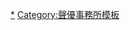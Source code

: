 {{Navbox
|name = Mausu Promotion
|titlestyle=background:#ff80c0;
|title = [[Mausu Promotion]]
|bodyclass=hlist hlist-pipe
|state = <includeonly>collapsed</includeonly>
|groupstyle=background:#ff80ff;
|group1 = 代表董事社長
|list1 =
* 長谷川崇子
|group2 = 所屬聲優
|list2 = 
  {{Navbox subgroup
   |groupstyle=background:#ffe1f0;
   |group1 = 男性
   |list1  =
* {{link-ja|安齊一博|安斉一博}}
* {{link-ja|石上裕一|石上裕一}}
* [[市來光弘]]
* [[伊藤健太郎 (聲優)|伊藤健太郎]]
* 井上拓真
* [[井上雄貴]]
* [[伊丸岡篤]]
* {{link-ja|岩中睦樹|岩中睦樹}}
* {{link-ja|臼木健士朗|臼木健士朗}}
* {{link-ja|江川大輔|江川大輔}}
* {{link-ja|遠藤大輔|遠藤大輔}}
* [[大川透]]
* {{link-ja|大谷祐貴|大谷祐貴}}
* [[大塚明夫]]
* {{link-ja|大泊貴揮|大泊貴揮}}
* 大野智敬
* [[小形滿]]
* {{link-ja|奧村翔|奥村翔}}
* 尾上翔
* {{link-ja|小野塚貴志|小野塚貴志}}
* 唐戶俊太郎
* [[河西健吾]]
* [[菊地達弘]]
* [[菊本平]]
* [[木島隆一]]
* 木田祐
* {{link-ja|櫛田泰道|櫛田泰道}}
* {{link-ja|楠見尚己|楠見尚己}}
* {{link-ja|高坂知也|高坂知也}}
* {{link-ja|小上裕通|小上裕通}}
* [[金野潤]]
* 坂出雅樹
* {{link-ja|坂卷學|坂巻学}}
* {{link-ja|鹽尻浩規|塩尻浩規}}
* {{link-ja|新川麗|新川麗}}
* [[新垣樽助]]
* [[關口英司]]
* {{link-ja|園江治|園江治}}
* [[高橋英則]]
* [[寺杣昌紀]]
* 德永佑太
* {{link-ja|中庸助|中庸助}}
* [[中村太亮]]
* {{link-ja|中村俊洋|中村俊洋}}
* [[永野善一]]
* {{link-ja|西谷亮|西谷亮 (声優)}}
* [[濱田賢二]]
* {{link-ja|半澤敦史|半澤敦史}}
* 平林剛
* {{link-ja|廣瀨淳|広瀬淳}}
* {{link-ja|樋渡宏嗣|樋渡宏嗣|-{樋}-渡宏嗣}}
* {{link-ja|福松進紗|ふくまつ進紗}}
* {{link-ja|古田一紀|古田一紀}}
* 星野佑典
* {{link-ja|本多諒太|本多諒太}}
* {{link-ja|增田隆之|増田隆之}}
* [[松本忍]]
* {{link-ja|宮澤真一|宮澤真一}}
* {{link-ja|三好晃祐|三好晃祐}}
* {{link-ja|三輪隆博|三輪隆博}}
* {{link-ja|村上聰|村上聡}}
* {{link-ja|茂木隆正|茂木たかまさ}}
* [[森田順平]]
* {{link-ja|森山和輝|森山和輝}}
* 湯淺雅恭
* {{link-ja|吉野貴宏|吉野貴宏}}
   |group2 = 女性
   |list2  =
* [[愛原亞里沙]]
* {{link-ja|足立由夏|足立由夏}}
* {{link-ja|飯沼南實|飯沼南実}}
* [[五十嵐裕美]]
* {{link-ja|遠藤勝代|遠藤勝代}}
* [[大谷育江]]
* [[大野柚布子]]
* [[大橋步夕]]
* {{link-ja|岡田榮美|岡田栄美}}
* [[岡村明美]]
* {{link-ja|織部由香里|織部ゆかり}}
* [[加隈亞衣]]
* {{link-ja|加藤優里|加藤優里}}
* {{link-ja|上川優|上川ゆう}}
* [[龜井芳子]]
* [[神田美夏]]
* [[菅野真衣]]
* {{link-ja|岸本望|岸本望}}
* [[喜田亞由美]]
* {{link-ja|木附久美子|木附久美子}}
* {{link-ja|楠見藍子|楠見藍子}}
* [[久保田梨沙]]
* [[黑澤朋世]]
* [[桑原由氣]]
* {{link-ja|神山裕紀|神山裕紀}}
* [[小島幸子]]
* {{link-ja|小橋里美|小橋里美}}
* 胡麻鶴彩
* {{link-ja|齋藤小浪|齋藤小浪}}
* [[佐藤梓]]
* {{link-ja|鹽谷綾子|塩谷綾子}}
* [[杉山里穗]]
* [[澤海陽子]]
* [[陶山惠實里]]
* [[關口理咲|關口理-{咲}-]]
* {{link-ja|園田惠子|園田恵子}}
* [[高井舞香]]
* [[高田憂希]]
* [[田中敦子]]
* [[田中貴子 (聲優)|田中貴子]]
* {{link-ja|谷育子|谷育子}}
* [[谷井明日香]]
* {{link-ja|種田文子|種田文子}}
* [[辻步美|-{辻}-步美]]
* 津田里穗
* [[椿理沙]]
* [[寺依沙織]]
* [[中惠光城]]
* [[中島唯]]
* [[中村櫻]]
* {{link-ja|長尾步|長尾歩}}
* {{link-ja|鍋井真紀子|鍋井まき子}}
* [[西川舞]]
* [[西田望見]]
* [[秦佐和子]]
* [[羽鳥靖子]]
* [[濱口綾乃]]
* [[春瀨夏實]]
* [[冰上恭子]]
* {{link-ja|日野佑美|日野佑美}}
* 廣田悠美
* {{link-ja|古川玲|古川玲}}
* [[古木望]]
* {{link-ja|細野雅世|細野雅世}}
* {{link-ja|前田真里|前田真里 (女優)}}
* [[增田由紀]]
* [[松浦知惠]]
* [[松嵜麗]]
* {{link-ja|三浦綾乃|三浦綾乃}}
* {{link-ja|水間友美|水間友美}}
* [[村瀨迪與]]
* 村田遙
* [[森奈奈子 (聲優)|森奈奈子]]
* [[森永理科]]
* {{link-ja|森本73子|森本73子}}
* {{link-ja|森谷里美|森谷里美}}
* [[柳原可奈子 (声优)|柳原可奈子]]
* {{link-ja|山口裕美子|山口裕美子}}
* [[湯淺楓]]
* [[吉田聖子]]
* {{link-ja|渡邊優里奈|渡辺優里奈}}
}}
|group3 = 過往所屬聲優
|list3 =
* [[Mausu Promotion#過往所屬聲優|過往所屬聲優]]
|group4 = 相關企業
|list4 =
* {{link-ja|STUDIO MAUSU|STUDIO MAUSU}}
}}<noinclude>
{{DEFAULTSORT:Mausu Promotion}}
[[Category:Mausu Promotion|*]]
[[Category:聲優事務所模板]]
</noinclude>
